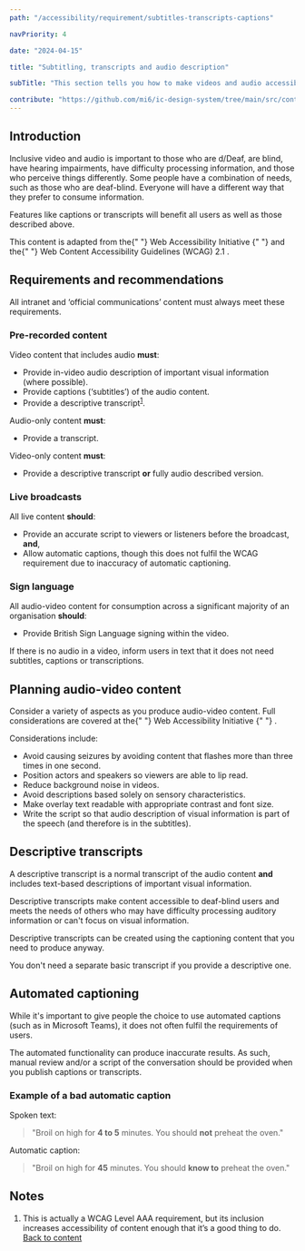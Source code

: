 ```yaml
---
path: "/accessibility/requirement/subtitles-transcripts-captions"

navPriority: 4

date: "2024-04-15"

title: "Subtitling, transcripts and audio description"

subTitle: "This section tells you how to make videos and audio accessible."

contribute: "https://github.com/mi6/ic-design-system/tree/main/src/content/structured/accessibility/requirement/subtitles-transcripts-captions.mdx"
---
```


## Introduction

Inclusive video and audio is important to those who are d/Deaf, are blind, have hearing impairments, have difficulty processing information, and those who perceive things differently. Some people have a combination of needs, such as those who are deaf-blind. Everyone will have a different way that they prefer to consume information.

Features like captions or transcripts will benefit all users as well as those described above.

<p>
  This content is adapted from the{" "}
  <ic-link
    target="_blank"
    href="https://www.w3.org/WAI/media/av/"
    rel="noreferer noopener nofollow"
    id="fn-1"
  >
    Web Accessibility Initiative
  </ic-link>{" "}
  and the{" "}
  <ic-link
    target="_blank"
    href="https://www.w3.org/TR/WCAG22/"
    rel="noreferer noopener nofollow"
    id="fn-1"
  >
    Web Content Accessibility Guidelines (WCAG) 2.1
  </ic-link>
  .
</p>

## Requirements and recommendations

All intranet and ‘official communications’ content must always meet these requirements.

### Pre-recorded content

Video content that includes audio **must**:

- Provide in-video audio description of important visual information (where possible).
- Provide captions (‘subtitles’) of the audio content.
- Provide a descriptive transcript<sup id="ref-1"><a href="#fn-1">1</a></sup>.

Audio-only content **must**:

- Provide a transcript.

Video-only content **must**:

- Provide a descriptive transcript **or** fully audio described version.

### Live broadcasts

All live content **should**:

- Provide an accurate script to viewers or listeners before the broadcast, **and**,
- Allow automatic captions, though this does not fulfil the WCAG requirement due to inaccuracy of automatic captioning.

### Sign language

All audio-video content for consumption across a significant majority of an organisation **should**:

- Provide British Sign Language signing within the video.

If there is no audio in a video, inform users in text that it does not need subtitles, captions or transcriptions.

## Planning audio-video content

<p>
  Consider a variety of aspects as you produce audio-video content. Full
  considerations are covered at the{" "}
  <ic-link
    target="_blank"
    href="https://www.w3.org/WAI/media/av/av-content/"
    rel="noreferer noopener nofollow"
    id="fn-1"
  >
    Web Accessibility Initiative
  </ic-link>{" "}
  .
</p>

Considerations include:

- Avoid causing seizures by avoiding content that flashes more than three times in one second.
- Position actors and speakers so viewers are able to lip read.
- Reduce background noise in videos.
- Avoid descriptions based solely on sensory characteristics.
- Make overlay text readable with appropriate contrast and font size.
- Write the script so that audio description of visual information is part of the speech (and therefore is in the subtitles).

## Descriptive transcripts

A descriptive transcript is a normal transcript of the audio content **and** includes text-based descriptions of important visual information.

Descriptive transcripts make content accessible to deaf-blind users and meets the needs of others who may have difficulty processing auditory information or can't focus on visual information.

Descriptive transcripts can be created using the captioning content that you need to produce anyway.

You don't need a separate basic transcript if you provide a descriptive one.

## Automated captioning

While it's important to give people the choice to use automated captions (such as in Microsoft Teams), it does not often fulfil the requirements of users.

The automated functionality can produce inaccurate results. As such, manual review and/or a script of the conversation should be provided when you publish captions or transcripts.

### Example of a bad automatic caption

Spoken text:

> "Broil on high for **4 to 5** minutes. You should **not** preheat the oven."

Automatic caption:

> "Broil on high for **45** minutes. You should **know to** preheat the oven."

## Notes

1. This is actually a WCAG Level AAA requirement, but its inclusion increases accessibility of content enough that it’s a good thing to do.
   <a href="#ref-1">Back to content</a>
